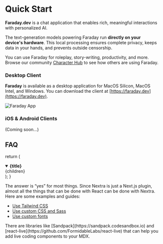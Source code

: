 
# Quick Start

**Faraday.dev** is a chat application that enables rich, meaningful interactions with personalized AI.

The text-generation models powering Faraday run **directly on your device's hardware**. This local processing ensures complete privacy, keeps data in your hands, and prevents outside censorship.

You can use Faraday for roleplay, story-writing, productivity, and more. Browse our community [Character Hub](https://faraday.dev/hub) to see how others are using Faraday.

### Desktop Client

**Faraday** is available as a desktop application for MacOS Silicon, MacOS Intel, and Windows. You can download the client at [https://faraday.dev](https://faraday.dev).

![Faraday App](/images/app.png)

### iOS & Android Clients

(Coming soon...)

## FAQ

  return (
    <details
      open
      className="last-of-type:mb-0 rounded-lg bg-neutral-50 dark:bg-neutral-800 p-2 mt-4"
    >
      <summary>
        <strong className="text-lg">{title}</strong>
      </summary>
      <div className="nx-p-2">{children}</div>
    </details>
  );
}

<FAQBox title="Can I use X with Nextra?">
  The answer is “yes” for most things. Since Nextra is just a Next.js plugin, almost all the things
  that can be done with React can be done with Nextra. Here are some examples and guides:

- [Use Tailwind CSS](/docs/guide/tailwind-css)
- [Use custom CSS and Sass](/docs/guide/custom-css)
- [Use custom fonts](https://nextjs.org/docs/basic-features/font-optimization)

</FAQBox>

<FAQBox title="How can I add a live coding component in Nextra?">
  There are libraries like [Sandpack](https://sandpack.codesandbox.io) and
  [react-live](https://github.com/FormidableLabs/react-live) that can help you
  add live coding components to your MDX.
</FAQBox>
